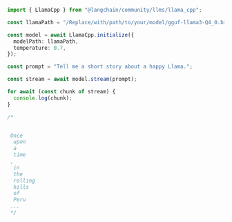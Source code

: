 ```typescript
import { LlamaCpp } from "@langchain/community/llms/llama_cpp";

const llamaPath = "/Replace/with/path/to/your/model/gguf-llama3-Q4_0.bin";

const model = await LlamaCpp.initialize({
  modelPath: llamaPath,
  temperature: 0.7,
});

const prompt = "Tell me a short story about a happy Llama.";

const stream = await model.stream(prompt);

for await (const chunk of stream) {
  console.log(chunk);
}

/*


 Once
  upon
  a
  time
 ,
  in
  the
  rolling
  hills
  of
  Peru
 ...
 */
```
